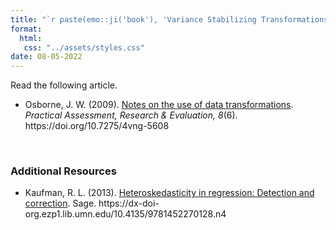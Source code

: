 ```yaml
---
title: "`r paste(emo::ji('book'), 'Variance Stabilizing Transformations')`"
format:
  html:
   css: "../assets/styles.css"
date: 08-05-2022
---
```



Read the following article.

- Osborne, J. W. (2009). [Notes on the use of data transformations](https://doi.org/10.7275/4vng-5608). *Practical Assessment, Research &amp; Evaluation, 8*(6). https://doi.org/10.7275/4vng-5608

<br />


### Additional Resources

- Kaufman, R. L. (2013). [Heteroskedasticity in regression: Detection and correction](https://primo.lib.umn.edu/permalink/f/1q7ssba/UMN_ALMA21449350120001701). Sage. https://dx-doi-org.ezp1.lib.umn.edu/10.4135/9781452270128.n4

<br />
